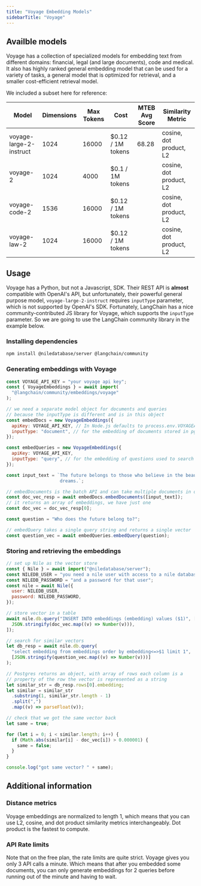 ```yaml
---
title: "Voyage Embedding Models"
sidebarTitle: "Voyage"
---
```


## Availble models

Voyage has a collection of specialized models for embedding text from different domains: financial, legal
(and large documents), code and medical.
It also has highly ranked general embedding model that can be used for a variety of tasks,
a general model that is optimized for retrieval, and a smaller cost-efficient retrieval model.

We included a subset here for reference:

| Model                     | Dimensions | Max Tokens | Cost               | MTEB Avg Score | Similarity Metric         |
|---------------------------|------------|------------|--------------------|----------------|---------------------------|
| voyage-large-2-instruct   | 1024       | 16000      | $0.12 / 1M tokens  | 68.28          | cosine, dot product, L2   |
| voyage-2                  | 1024       | 4000       | $0.1 / 1M tokens   |                | cosine, dot product, L2   |
| voyage-code-2             | 1536       | 16000      | $0.12 / 1M tokens  |                | cosine, dot product, L2   |
| voyage-law-2              | 1024       | 16000      | $0.12 / 1M tokens  |                | cosine, dot product, L2   |


## Usage

Voyage has a Python, but not a Javascript, SDK. Their REST API is **almost** compatible with OpenAI's API,
but unfortunately, their powerful general purpose model, `voyage-large-2-instruct` requires `inputType` parameter,
which is not supported by OpenAI's SDK. Fortunately, LangChain has a nice community-contributed JS library for Voyage,
which supports the `inputType` parameter. So we are going to use the LangChain community library in the example below.

### Installing dependencies

```bash
npm install @niledatabase/server @langchain/community
```

### Generating embeddings with Voyage

```javascript
const VOYAGE_API_KEY = "your voyage api key";
const { VoyageEmbeddings } = await import(
  "@langchain/community/embeddings/voyage"
);

// we need a separate model object for documents and queries
// because the inputType is different and is in this object
const embedDocs = new VoyageEmbeddings({
  apiKey: VOYAGE_API_KEY, // In Node.js defaults to process.env.VOYAGEAI_API_KEY
  inputType: "document", // for the embedding of documents stored in pg_vector
});

const embedQueries = new VoyageEmbeddings({
  apiKey: VOYAGE_API_KEY,
  inputType: "query", // for the embedding of questions used to search documents
});

const input_text = `The future belongs to those who believe in the beauty of their 
                    dreams.`;

// embedDocuments is the batch API and can take multiple documents in one call
const doc_vec_resp = await embedDocs.embedDocuments([input_text]);
// it returns an array of embeddings, we have just one
const doc_vec = doc_vec_resp[0];

const question = "Who does the future belong to?";

// embedQuery takes a single query string and returns a single vector
const question_vec = await embedQueries.embedQuery(question);
```

### Storing and retrieving the embeddings

```javascript
// set up Nile as the vector store
const { Nile } = await import("@niledatabase/server");
const NILEDB_USER = "you need a nile user with access to a nile database";
const NILEDB_PASSWORD = "and a password for that user";
const nile = await Nile({
  user: NILEDB_USER,
  password: NILEDB_PASSWORD,
});

// store vector in a table
await nile.db.query("INSERT INTO embeddings (embedding) values ($1)", [
  JSON.stringify(doc_vec.map((v) => Number(v))),
]);

// search for similar vectors
let db_resp = await nile.db.query(
  "select embedding from embeddings order by embedding<=>$1 limit 1",
  [JSON.stringify(question_vec.map((v) => Number(v)))]
);

// Postgres returns an object, with array of rows each column is a
// property of the row the vector is represented as a string
let similar_str = db_resp.rows[0].embedding;
let similar = similar_str
  .substring(1, similar_str.length - 1)
  .split(",")
  .map((v) => parseFloat(v));

// check that we got the same vector back
let same = true;

for (let i = 0; i < similar.length; i++) {
  if (Math.abs(similar[i] - doc_vec[i]) > 0.000001) {
    same = false;
  }
}

console.log("got same vector? " + same);
```

## Additional information

### Distance metrics

Voyage embeddings are normalized to length 1, which means that you can use L2, cosine, and dot product similarity
metrics interchangeably. Dot product is the fastest to compute.

### API Rate limits

Note that on the free plan, the rate limits are quite strict. Voyage gives you only 3 API calls a minute.
Which means that after you embedded some documents, you can only generate embeddings for 2 queries before
running out of the minute and having to wait.
